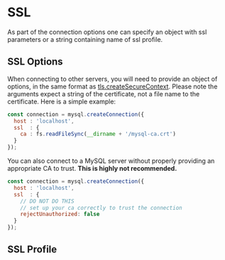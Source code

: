 # SSL

As part of the connection options one can specify an object with ssl parameters or a string containing name of ssl profile.

## SSL Options

When connecting to other servers, you will need to provide an object of options, in the same format as [tls.createSecureContext](https://nodejs.org/api/tls.html#tls_tls_createsecurecontext_options). Please note the arguments expect a string of the certificate, not a file name to the certificate. Here is a simple example:

```js
const connection = mysql.createConnection({
  host : 'localhost',
  ssl  : {
    ca : fs.readFileSync(__dirname + '/mysql-ca.crt')
  }
});
```

You can also connect to a MySQL server without properly providing an appropriate CA to trust. **This is highly not recommended.**

```js
const connection = mysql.createConnection({
  host : 'localhost',
  ssl  : {
    // DO NOT DO THIS
    // set up your ca correctly to trust the connection
    rejectUnauthorized: false
  }
});
```

## SSL Profile
